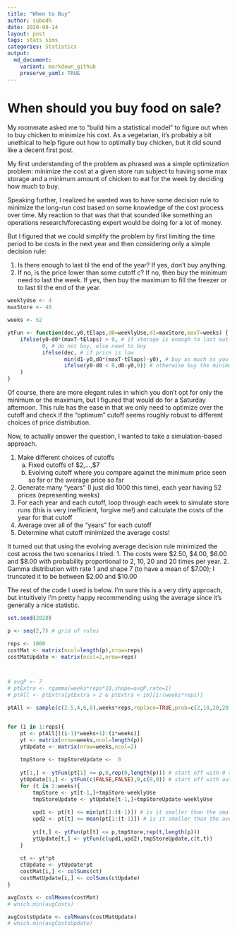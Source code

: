 ```yaml
---
title: "When to Buy"
author: subodh
date: 2020-08-14
layout: post
tags: stats sims
categories: Statistics
output:
  md_document:
    variant: markdown_github
    preserve_yaml: TRUE
---
```


# When should you buy food on sale?

My roommate asked me to "build him a statistical model" to figure out when to buy chicken to minimize his cost. As a vegetarian, it's probably a bit unethical to help figure out how to optimally buy chicken, but it did sound like a decent first post.

My first understanding of the problem as phrased was a simple optimization problem: minimize the cost at a given store run subject to having some max storage and a minimum amount of chicken to eat for the week by deciding how much to buy.

Speaking further, I realized he wanted was to have some decision rule to minimize the long-run cost based on some knowledge of the cost process over time. My reaction to that was that that sounded like something an operations research/forecasting expert would be doing for a lot of money.

But I figured that we could simplify the problem by first limiting the time period to be costs in the next year and then considering only a simple decision rule: 

1. Is there enough to last til the end of the year? If yes, don't buy anything.
2. If no, is the price lower than some cutoff $c$? If no, then buy the minimum need to last the week. If yes, then buy the maximum to fill the freezer or to last til the end of the year.

```r
weeklyUse <- 4
maxStore <- 40

weeks <- 52

ytFun <- function(dec,y0,tElaps,d0=weeklyUse,d1=maxStore,maxT=weeks) {
    ifelse(y0-d0*(maxT-tElaps) > 0, # if storage is enough to last out the year
           0, # do not buy, else need to buy
           ifelse(dec, # if price is low
                  min(d1-y0,d0*(maxT-tElaps)-y0), # buy as much as you can
                  ifelse(y0-d0 < 0,d0-y0,0)) # otherwise buy the minimum you need
    )
}
```

Of course, there are more elegant rules in which you don't opt for only the minimum or the maximum, but I figured that would do for a Saturday afternoon. This rule has the ease in that we only need to optimize over the cutoff and check if the "optimum" cutoff seems roughly robust to different choices of price distribution.

Now, to actually answer the question, I wanted to take a simulation-based approach. 

1. Make different choices of cutoffs
    a. Fixed cutoffs of \$2,...,\$7
    b. Evolving cutoff where you compare against the minimum price seen so far or the average price so far
2. Generate many "years" (I just did 1000 this time), each year having 52 prices (representing weeks)
3. For each year and each cutoff, loop through each week to simulate store runs (this is very inefficient, forgive me!) and calculate the costs of the year for that cutoff
4. Average over all of the "years" for each cutoff
5. Determine what cutoff minimized the average costs!

It turned out that using the evolving average decision rule minimized the cost across the two scenarios I tried: 
1. The costs were \$2.50, \$4.00, \$6.00 and \$8.00 with probability proportional to 2, 10, 20 and 20 times per year.
2. Gamma distribution with rate 1 and shape 7 (to have a mean of \$7.00); I truncated it to be between \$2.00 and \$10.00

The rest of the code I used is below. I'm sure this is a very dirty approach, but intuitively I'm pretty happy recommending using the average since it's generally a nice statistic.

```r
set.seed(2020)

p <- seq(2,7) # grid of rules

reps <- 1000
costMat <- matrix(ncol=length(p),nrow=reps)
costMatUpdate <- matrix(ncol=2,nrow=reps)



# avgP <- 7
# ptExtra <- rgamma(weeks*reps*10,shape=avgP,rate=1)
# ptAll <- ptExtra[ptExtra > 2 & ptExtra < 10][1:(weeks*reps)]

ptAll <- sample(c(2.5,4,6,8),weeks*reps,replace=TRUE,prob=c(2,10,20,20)/52)


for (i in 1:reps){
    pt <- ptAll[((i-1)*weeks+1):(i*weeks)]
    yt <- matrix(nrow=weeks,ncol=length(p))
    ytUpdate <- matrix(nrow=weeks,ncol=2)
    
    tmpStore <- tmpStoreUpdate <-  0
    
    yt[1,] <- ytFun(pt[1] <= p,0,rep(0,length(p))) # start off with 0 at y0
    ytUpdate[1,] <- ytFun(c(FALSE,FALSE),0,c(0,0)) # start off with auto-buying the minimum, start with 0
    for (t in 2:weeks){
        tmpStore <- yt[t-1,]+tmpStore-weeklyUse
        tmpStoreUpdate <- ytUpdate[t-1,]+tmpStoreUpdate-weeklyUse
        
        upd1 <- pt[t] <= min(pt[1:(t-1)]) # is it smaller than the smallest i've seen
        upd2 <- pt[t] <= mean(pt[1:(t-1)]) # is it smaller than the average i've seen
        
        yt[t,] <- ytFun(pt[t] <= p,tmpStore,rep(t,length(p)))
        ytUpdate[t,] <- ytFun(c(upd1,upd2),tmpStoreUpdate,c(t,t))
    }
    
    ct <- yt*pt
    ctUpdate <- ytUpdate*pt
    costMat[i,] <- colSums(ct)
    costMatUpdate[i,] <- colSums(ctUpdate)
}

avgCosts <- colMeans(costMat)
# which.min(avgCosts)

avgCostsUpdate <- colMeans(costMatUpdate)
# which.min(avgCostsUpdate)

```
